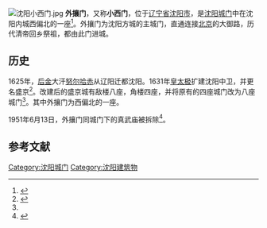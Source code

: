 [[File:沈阳小西门.jpg|thumb]]
'''外攘门'''，又称'''小西门'''，位于[[辽宁省|辽宁省]][[沈阳市|沈阳市]]，是[[沈阳城门|沈阳城门]]中在沈阳内城西偏北的一座<ref name="沈阳城门">{{cite news| url=http://chinaneast.xinhuanet.com/dbtk/2009-08/03/content_17279489.htm| title=皇太极改建沈阳城为啥没满族味| work=《辽沈晚报》| date=2009-08-03| language=}}{{dead link|date=2017年12月 |bot=InternetArchiveBot |fix-attempted=yes }}</ref>。外攘门为沈阳方城的主城门，直通连接[[北京|北京]]的大御路，历代清帝回乡祭祖，都由此门进城。

==历史==
1625年，[[后金|后金]]大汗[[努尔哈赤|努尔哈赤]]从辽阳迁都沈阳。1631年[[皇太极|皇太极]]扩建沈阳中卫，并更名盛京<ref name="沈阳城门2">{{cite news| url=http://chinaneast.xinhuanet.com/dbtk/2009-08/03/content_17279489.htm| title=清初“陪都”盛京的“城市文脉”| work=《沈阳日报》| date=2013-06-24| language=}}{{dead link|date=2017年12月 |bot=InternetArchiveBot |fix-attempted=yes }}</ref>。改建后的盛京城有敌楼八座，角楼四座，并将原有的四座城门改为八座城门<ref name="沈阳城门2"></ref>。其中外攘门为西偏北的一座。

1951年6月13日，外攘门同城门下的真武庙被拆除<ref name="沈阳城门3">{{cite news | url=http://epaper.syd.com.cn/sywb/html/2008-06/13/content_368414.htm | title=沈阳人历史上的这一周 | work=《沈阳晚报》 | date=2008-06-13 | language= | access-date=2013-12-22 | archive-url=https://web.archive.org/web/20160304194431/http://epaper.syd.com.cn/sywb/html/2008-06/13/content_368414.htm | archive-date=2016-03-04 | dead-url=yes }}</ref>。

==参考文献==
{{reflist}}


{{沈阳城门}}

[[Category:沈阳城门|Category:沈阳城门]]
[[Category:沈阳建筑物|Category:沈阳建筑物]]